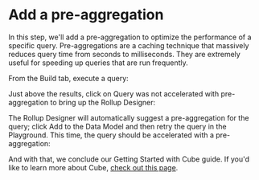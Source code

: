 # Add a pre-aggregation
  In this step, we'll add a pre-aggregation to optimize the performance of a
specific query. Pre-aggregations are a caching technique that massively reduces
query time from seconds to milliseconds. They are extremely useful for speeding
up queries that are run frequently.

From the <Btn>Build</Btn> tab, execute a query:

<Screenshot
  alt="Cube Developer Playground Screen showing query results"
  src="https://ucarecdn.com/aadc3670-10ba-42af-8f69-0f8fb5c31c2d/"
/>

Just above the results, click on <Btn>Query was not accelerated with
pre-aggregation</Btn> to bring up the Rollup Designer:

<Screenshot
  alt="Cube Developer Playground Screen showing Rollup Designer"
  src="https://ucarecdn.com/0f5c4d2a-b37a-4eb6-865d-8f1121246e96/"
/>

The Rollup Designer will automatically suggest a pre-aggregation for the query;
click&nbsp;<Btn>Add to the Data Model</Btn> and then retry the query in the
Playground. This time, the query should be accelerated with a pre-aggregation:

<Screenshot
  alt="Cube Developer Playground Screen querying a pre-aggregation"
  src="https://ucarecdn.com/1cf669e6-fb54-4a01-bbb5-b49943e36689/"
/>

And with that, we conclude our Getting Started with Cube guide. If you'd like to
learn more about Cube, [check out this page][next].

[next]: /getting-started/core/learn-more
